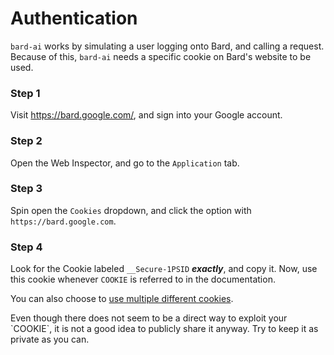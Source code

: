 
# Authentication

`bard-ai` works by simulating a user logging onto Bard, and calling a request. Because of this, `bard-ai` needs a specific cookie on Bard's website to be used.

<Steps>

### Step 1

Visit https://bard.google.com/, and sign into your Google account.

### Step 2

Open the Web Inspector, and go to the `Application` tab.

### Step 3

Spin open the `Cookies` dropdown, and click the option with `https://bard.google.com`.

### Step 4

Look for the Cookie labeled `__Secure-1PSID` **_exactly_**, and copy it. Now, use this cookie whenever `COOKIE` is referred to in the documentation.

You can also choose to [use multiple different cookies](/basics/initialization#using-a-different-cookie).

<Callout type="warning">
  Even though there does not seem to be a direct way to exploit your `COOKIE`,
  it is not a good idea to publicly share it anyway. Try to keep it as private
  as you can.
</Callout>

</Steps>
